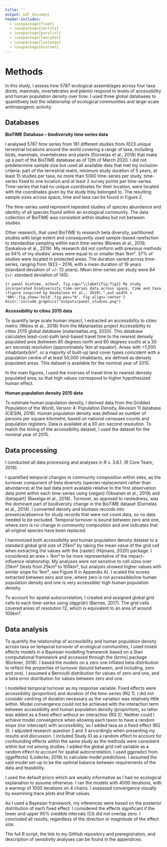 ```yaml
---
title: ''
output: pdf_document
header-includes:
  - \usepackage{float}
  - \usepackage{sectsty}
  - \usepackage{paralist}
  - \usepackage{fancyhdr}
  - \usepackage{lastpage}
  - \usepackage{dcolumn}
---
```


# Methods

In this study, I assess how 5787 ecological assemblages across four taxa (birds, mammals, invertebrates and plants) respond to levels of accessibility and human population density over time. I used three global databases to quantitively test the relationship of ecological communities and large-scale anthropogenic activity.

## Databases
**BioTIME Database – biodiversity time series data**

I analysed 5787 time series from 181 different studies from 1023 unique terrestrial locations around the world covering a range of taxa, including birds, mammals, invertebrates and plants (Dornelas et al., 2018) that make up a part of the BioTIME database as of 12th of March 2020. I did not predetermine sample size but used all available data that met my inclusion criteria: part of the terrestrial realm, minimum study duration of 5 years, at least 15 studies per taxa, no more than 5000 time-series per study, time-series fixed to one location and at least 2 survey points per time-series. Time-series that had no unique coordinates for their location, were located with the coordinates given by the study they belonged to. The resulting sample sizes across space, time and taxa can be found in Figure 2.

The time-series used represent repeated studies of species abundance and identity of all species found within an ecological community. The data collection of BioTIME was consistent within studies but not between studies.  

Other research, that used BioTIME to research beta diversity, partitioned studies with large extent and consequently used sample-based rarefaction to standardise sampling within each time-series (Blowes et al., 2019; Daskalova et al., 2019). My research did not conform with previous methods as 64% of my studies’ areas were equal to or smaller than 1km².  37% of studies were located in protected areas. The duration varied across time-series, ranging from 1923 – 2016, with a mean duration of 19 years (standard deviation of +/- 13 years). Mean time-series per study were 64 (+/- standard deviation of 145).


```{r panel biotime, echo=F, fig.cap="\\label{fig:fig1} My study incorporated biodiversity time-series data across space, time and taxa (figure inspired by Daskalova et al., 2019).",out.width = '90%',fig.show='hold',fig.pos="H", fig.align='center'}
knitr::include_graphics("outputs/panel_studies.png")
```

**Accessibility to cities 2015 data**

To quantify large scale human impact, I extracted an accessibility to cities metric (Weiss et al., 2018) from the Malariaatlas project Accessibility to cities 2015 global database (malariaatlas.org, 2020). This database calculates least-cost-path land-based travel time to the nearest densely populated area (between 85 degrees north and 60 degrees south) at a 30 arc seconds resolution (approximately 1km at equator). Areas with >1,500 inhabitants/km², or a majority of built-up land cover types coincident with a population centre of at least 50,000 inhabitants, are defined as densely populated areas. This dataset is available for the nominal year of 2015.

In the main figures, I used the inverses of travel time to nearest densely populated area, so that high values correspond to higher hypothesized human effect.

**Human population density 2015 data**

To estimate human population density, I derived data from the Gridded Population of the World, Version 4: Population Density, Revision 11 database (CIESIN, 2018). Human population density was defined as number of persons per square kilometre, based on national censuses counts and population registers. Data is available at a 30 arc-second resolution. To match the timing of the accessibility dataset, I used the dataset for the nominal year of 2015.

## Data processing
I conducted all data processing and analyses in R v. 3.6.1. (R Core Team, 2019).

I quantified temporal changes in community composition within sites, as the turnover component of beta diversity (species replacement rather than abundance) at the last data point available relative to the first observation data point within each time-series using {vegan} (Oksanen et al., 2019) and {betapart} (Baselga et al., 2018). Turnover, as opposed to nestedness, was the dominant part of biodiversity change in the BioTIME dataset (Dornelas et al., 2014). I converted density and biomass records into presence/absence for study records that were not count data, so no data needed to be excluded. Temporal turnover is bound between zero and one, where zero is no change in community composition and one indicates that all original species have been replaced.

I harmonized both accessibility and human population density dataset to a standard global grid size of 25km² by taking the mean value of the grid cell when extracting the values with the {raster} (Hijmans, 2020) package. I considered an area > 1km² to be more representative of the impact-influence relationship. My analyses were not sensitive to cell sizes over 25km² (tests from 25km² to 100km², but analysis showed higher values with similar slope for 1km², see Figure 6 in Appendix A). I scaled the scores extracted between zero and one, where zero is not accessible/low human population density and one is very accessible/ high human population density.

To account for spatial autocorrelation, I created and assigned global grid cells to each time-series using {dggridr} (Barnes, 2017). The grid cells covered areas of resolution 12, which is equivalent to an area of around 100km². 

## Data analysis
To quantify the relationship of accessibility and human population density across taxa on temporal turnover of ecological communities, I used mixed effects models in a Bayesian modelling framework based on a Stan computational framework and accessed through the {brms} package (Bürkner, 2018). I based the models on a zero one inflated beta distribution to reflect the properties of turnover (bound between, and including, zero and one). I assumed a Bernoulli distribution for values of zero and one, and a beta error distribution for values between zero and one.

I modelled temporal turnover as my response variable. Fixed effects were accessibility (proportion) and duration of the time-series (RQ 1). I did not consider centring of duration necessary as the variation was relatively little within. Model convergence could not be achieved with the interaction term between accessibility and human population density (proportion), so latter was added as a fixed effect without an interaction (RQ 2). Neither could I achieve model convergence when allowing each taxon to have a random slope (nor intercept) with accessibility, so I added taxa as a fixed effect (RQ 3). I adjusted research question 2 and 3 accordingly when presenting my results and discussion. I included Study ID as a random effect to account for confounding effects within the same study as the methods were consistent within but not among studies. I added the global grid cell variable as a random effect to account for spatial autocorrelation. I used ggpredict from {ggeffects} (Lüdecke, 2018) to calculate model predictions. I assumed the said model set-up to be the optimal balance between requirements of the data and feasibility.

I used the default priors which are weakly informative as I had no ecological explanation to assume otherwise. I ran the models with 4000 iterations, with a warmup of 1000 iterations on 4 chains. I assessed convergence visually by examining trace plots and Rhat values.

As I used a Bayesian framework, my inferences were based on the posterior distribution of each fixed effect. I considered the effects significant if the lower and upper 95% credible intervals (CI) did not overlap zero. I concluded all results, regardless of the direction or magnitude of the effect size.

The full R script, the link to my GitHub repository and preregistration, and description of sensitivity analyses can be found in the appendices.